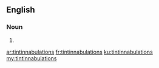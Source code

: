==English==

===Noun===
{{head|en}}

# {{plural of|tintinnabulation}}

[[ar:tintinnabulations]]
[[fr:tintinnabulations]]
[[ku:tintinnabulations]]
[[my:tintinnabulations]]